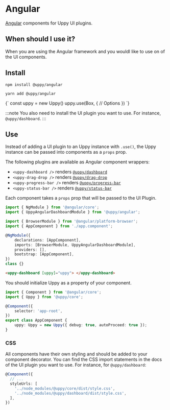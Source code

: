 

# Angular

[Angular][] components for Uppy UI plugins.

## When should I use it?

When you are using the Angular framework and you wouldl like to use on of the UI components.

## Install

<Tabs>
  <TabItem value="npm" label="NPM" default>

```shell
npm install @uppy/angular
```

  </TabItem>

  <TabItem value="yarn" label="Yarn">

```shell
yarn add @uppy/angular
```

  </TabItem>

  <TabItem value="cdn" label="CDN">
    <UppyCdnExample>
      {`
        const uppy = new Uppy()
        uppy.use(Box, {
          // Options
        })
      `}
    </UppyCdnExample>
  </TabItem>
</Tabs>

:::note
You also need to install the UI plugin you want to use.
For instance, `@uppy/dashboard`.
:::

## Use

Instead of adding a UI plugin to an Uppy instance with `.use()`, the Uppy instance can be passed into components as a `props` prop.

The following plugins are available as Angular component wrappers:

- `<uppy-dashboard />` renders [`@uppy/dashboard`](/docs/user-interfaces/dashboard)
- `<uppy-drag-drop />` renders [`@uppy/drag-drop`](/docs/user-interfaces/drag-drop)
- `<uppy-progress-bar />` renders [`@uppy/progress-bar`](/docs/user-interfaces/progress-bar)
- `<uppy-status-bar />` renders [`@uppy/status-bar`](/docs/user-interfaces/status-bar)

Each component takes a `props` prop that will be passed to the UI Plugin.

```typescript title="app.module.ts" showLineNumbers
import { NgModule } from '@angular/core';
import { UppyAngularDashboardModule } from '@uppy/angular';

import { BrowserModule } from '@angular/platform-browser';
import { AppComponent } from './app.component';

@NgModule({
	declarations: [AppComponent],
	imports: [BrowserModule, UppyAngularDashboardModule],
	providers: [],
	bootstrap: [AppComponent],
})
class {}
```

```html title="app.component.html" showLineNumbers
<uppy-dashboard [uppy]="uppy"> </uppy-dashboard>
```

You should initialize Uppy as a property of your component.

```typescript title="app.component.ts" showLineNumbers
import { Component } from '@angular/core';
import { Uppy } from '@uppy/core';

@Component({
	selector: 'app-root',
})
export class AppComponent {
	uppy: Uppy = new Uppy({ debug: true, autoProceed: true });
}
```

### CSS

All components have their own styling and should be added to your component decorator.
You can find the CSS import statements in the docs of the UI plugin you want to use.
For instance, for `@uppy/dashboard`:

```typescript
@Component({
  // ...
  styleUrls: [
    '../node_modules/@uppy/core/dist/style.css',
    '../node_modules/@uppy/dashboard/dist/style.css',
  ],
})
```

[angular]: https://angular.io
